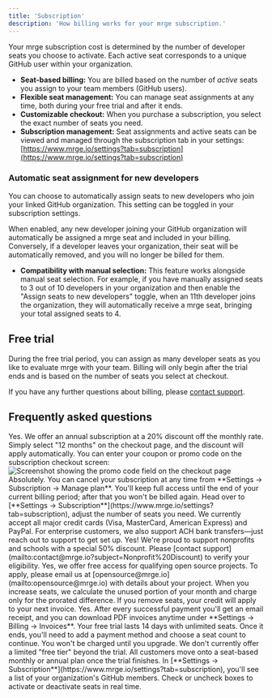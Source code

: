 ```yaml
---
title: 'Subscription'
description: 'How billing works for your mrge subscription.'
---
```


Your mrge subscription cost is determined by the number of developer seats you choose to activate. Each active seat corresponds to a unique GitHub user within your organization.

- **Seat-based billing:** You are billed based on the number of _active_ seats you assign to your team members (GitHub users).
- **Flexible seat management:** You can manage seat assignments at any time, both during your free trial and after it ends.
- **Customizable checkout:** When you purchase a subscription, you select the exact number of seats you need.
- **Subscription management:** Seat assignments and active seats can be viewed and managed through the subscription tab in your settings: [https://www.mrge.io/settings?tab=subscription](https://www.mrge.io/settings?tab=subscription)

### Automatic seat assignment for new developers

You can choose to automatically assign seats to new developers who join your linked GitHub organization. This setting can be toggled in your subscription settings.

When enabled, any new developer joining your GitHub organization will automatically be assigned a mrge seat and included in your billing. Conversely, if a developer leaves your organization, their seat will be automatically removed, and you will no longer be billed for them.

- **Compatibility with manual selection:** This feature works alongside manual seat selection. For example, if you have manually assigned seats to 3 out of 10 developers in your organization and then enable the "Assign seats to new developers" toggle, when an 11th developer joins the organization, they will automatically receive a mrge seat, bringing your total assigned seats to 4.

## Free trial

During the free trial period, you can assign as many developer seats as you like to evaluate mrge with your team. Billing will only begin after the trial ends and is based on the number of seats you select at checkout.

If you have any further questions about billing, please [contact support](mailto:contact@mrge.io).

## Frequently asked questions

<AccordionGroup>
  <Accordion title="Is there an annual plan?">
    Yes. We offer an annual subscription at a 20% discount off the monthly rate.
    Simply select "12 months" on the checkout page, and the discount will apply
    automatically.
  </Accordion>
  <Accordion title="Where can I apply a coupon code?">
    You can enter your coupon or promo code on the subscription checkout screen:
    <img
      src="/account/images/coupon-code-screenshot.png"
      alt="Screenshot showing the promo code field on the checkout page"
      className="border border-zinc-800 rounded-lg"
    />
  </Accordion>
  <Accordion title="Can I cancel my plan at any time?">
    Absolutely. You can cancel your subscription at any time from **Settings →
    Subscription → Manage plan**. You'll keep full access until the end of your
    current billing period; after that you won't be billed again.
  </Accordion>
  <Accordion title="How do I upgrade or downgrade seats mid-cycle?">
    Head over to [**Settings →
    Subscription**](https://www.mrge.io/settings?tab=subscription), adjust the
    number of seats you need.
  </Accordion>
  <Accordion title="What payment methods do you accept?">
    We currently accept all major credit cards (Visa, MasterCard, American
    Express) and PayPal. For enterprise customers, we also support ACH bank
    transfers—just reach out to support to get set up.
  </Accordion>
  <Accordion title="Do you offer discounts for nonprofits or educational institutions?">
    Yes! We're proud to support nonprofits and schools with a special 50%
    discount. Please [contact
    support](mailto:contact@mrge.io?subject=Nonprofit%20Discount) to verify your
    eligibility.
  </Accordion>
  <Accordion title="Do you offer free plans for open source projects?">
    Yes, we offer free access for qualifying open source projects. To apply,
    please email us at [opensource@mrge.io](mailto:opensource@mrge.io) with
    details about your project.
  </Accordion>
  <Accordion title="How is pricing calculated if I add seats mid-cycle?">
    When you increase seats, we calculate the unused portion of your month and
    charge only for the prorated difference. If you remove seats, your credit
    will apply to your next invoice.
  </Accordion>
  <Accordion title="Will I receive an invoice or receipt?">
    Yes. After every successful payment you'll get an email receipt, and you can
    download PDF invoices anytime under **Settings → Billing → Invoices**.
  </Accordion>
  <Accordion title="What happens when my free trial ends?">
    Your free trial lasts 14 days with unlimited seats. Once it ends, you'll
    need to add a payment method and choose a seat count to continue. You won't
    be charged until you upgrade.
  </Accordion>
  <Accordion title="Is there a free or pay-as-you-go tier?">
    We don't currently offer a limited "free tier" beyond the trial. All
    customers move onto a seat-based monthly or annual plan once the trial
    finishes.
  </Accordion>
  <Accordion title="How do I manage who's assigned a seat?">
    In [**Settings →
    Subscription**](https://www.mrge.io/settings?tab=subscription), you'll see a
    list of your organization's GitHub members. Check or uncheck boxes to
    activate or deactivate seats in real time.
  </Accordion>
</AccordionGroup>
